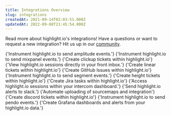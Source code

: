 ```yaml
---
title: Integrations Overview
slug: integrations
createdAt: 2021-09-14T02:03:51.000Z
updatedAt: 2022-09-08T21:45:54.000Z
---
```


Read more about highlight.io's integrations! Have a questions or want to request a new integration? Hit us up in our [community](https://highlight.io/community).

<DocsCardGroup>
	<DocsCard title="Amplitude." href="./amplitude-integration.md">
		{'Instrument highlight.io to send amplitude events.'}
	</DocsCard>
	<DocsCard title="Mixpanel." href="./mixpanel-integration.md">
		{'Instrument highlight.io to send mixpanel events.'}
	</DocsCard>
	<DocsCard title="Clickup." href="./clickup-integration.md">
		{'Create clickup tickets within highlight.io'}
	</DocsCard>
	<DocsCard title="Front." href="./front-integration.md">
		{'View highlight.io sessions directly in your front inbox.'}
	</DocsCard>
	<DocsCard title="Linear." href="./linear-integration.md">
		{'Create linear tickets within highlight.io'}
	</DocsCard>
	<DocsCard title="GitHub." href="./github-integration.md">
		{'Create GitHub Issues within highlight.io'}
	</DocsCard>
	<DocsCard title="Segment." href="./segment-integration.md">
		{'Instrument highlight.io to send segment events.'}
	</DocsCard>
	<DocsCard title="Height." href="./height-integration.md">
		{'Create height tickets within highlight.io'}
	</DocsCard>
	<DocsCard title="Jira." href="./jira-integration.md">
		{'Create Jira tasks within highlight.io'}
	</DocsCard>
	<DocsCard title="Intercom." href="./intercom-integration.md">
		{'Access highlight.io sessions within your intercom dashboard.'}
	</DocsCard>
	<DocsCard title="Slack." href="./slack-integration.md">
		{'Send highlight.io alerts to slack.'}
	</DocsCard>
	<DocsCard title="Vercel." href="./vercel-integration.md">
		{'Automate uploading of sourcemaps and integration'}
	</DocsCard>
	<DocsCard title="Discord." href="./discord-integration.md">
		{'Create discord tickets within highlight.io'}
	</DocsCard>
	<DocsCard title="Pendo." href="./pendo-integration.md">
		{'Instrument highlight.io to send pendo events.'}
	</DocsCard>
	<DocsCard title="Grafana." href="./grafana-integration.md">
		{'Create Grafana dashboards and alerts from your highlight.io data.'}
	</DocsCard>
</DocsCardGroup>
